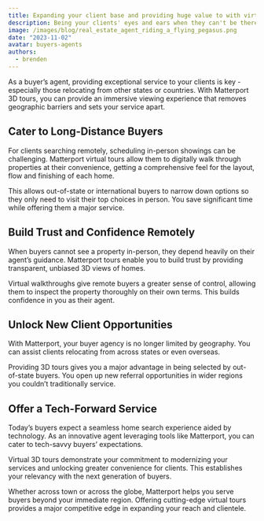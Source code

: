 ```yaml
---
title: Expanding your client base and providing huge value to with virtual tours
description: Being your clients' eyes and ears when they can't be there in person.
image: /images/blog/real_estate_agent_riding_a_flying_pegasus.png
date: "2023-11-02"
avatar: buyers-agents
authors:
  - brenden
---
```


As a buyer’s agent, providing exceptional service to your clients is key - especially those relocating from other states or countries. With Matterport 3D tours, you can provide an immersive viewing experience that removes geographic barriers and sets your service apart.

## Cater to Long-Distance Buyers
For clients searching remotely, scheduling in-person showings can be challenging. Matterport virtual tours allow them to digitally walk through properties at their convenience, getting a comprehensive feel for the layout, flow and finishing of each home.

This allows out-of-state or international buyers to narrow down options so they only need to visit their top choices in person. You save significant time while offering them a major service.

## Build Trust and Confidence Remotely
When buyers cannot see a property in-person, they depend heavily on their agent’s guidance. Matterport tours enable you to build trust by providing transparent, unbiased 3D views of homes.

Virtual walkthroughs give remote buyers a greater sense of control, allowing them to inspect the property thoroughly on their own terms. This builds confidence in you as their agent.

## Unlock New Client Opportunities
With Matterport, your buyer agency is no longer limited by geography. You can assist clients relocating from across states or even overseas.

Providing 3D tours gives you a major advantage in being selected by out-of-state buyers. You open up new referral opportunities in wider regions you couldn’t traditionally service.

## Offer a Tech-Forward Service
Today’s buyers expect a seamless home search experience aided by technology. As an innovative agent leveraging tools like Matterport, you can cater to tech-savvy buyers’ expectations.

Virtual 3D tours demonstrate your commitment to modernizing your services and unlocking greater convenience for clients. This establishes your relevancy with the next generation of buyers.

Whether across town or across the globe, Matterport helps you serve buyers beyond your immediate region. Offering cutting-edge virtual tours provides a major competitive edge in expanding your reach and clientele.


